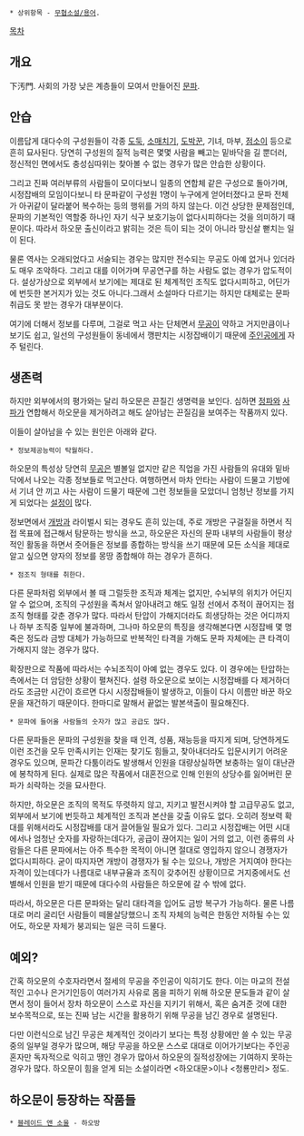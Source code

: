  * 상위항목 - [[무협소설/용어]]. 

[[목차]]
== 개요 ==
下汚門. 사회의 가장 낮은 계층들이 모여서 만들어진 [[문파]].

== 안습 ==
이름답게 대다수의 구성원들이 각종 [[도둑]], [[소매치기]], [[도박]]꾼, 기녀, 마부, [[점소이]] 등으로 흔히 묘사된다. 당연히 구성원의 질적 능력은 몇몇 사람을 빼고는 밑바닥을 길 뿐더러, 정신적인 면에서도 충성심따위는 찾아볼 수 없는 경우가 많은 안습한 상황이다.

그리고 진짜 여러부류의 사람들이 모이다보니 일종의 연합체 같은 구성으로 돌아가며, 시정잡배의 모임이다보니 타 문파같이 구성원 1명이 누구에게 얻어터졌다고 문파 전체가 아귀같이 달라붙어 복수하는 등의 행위를 거의 하지 않는다. 이건 상당한 문제점인데, 문파의 기본적인 역할중 하나인 자기 식구 보호기능이 없다시피하다는 것을 의미하기 때문이다. 따라서 하오문 출신이라고 밝히는 것은 득이 되는 것이 아니라 망신살 뻗치는 일이 된다.

물론 역사는 오래되었다고 서술되는 경우는 많지만 전수되는 무공도 아예 없거나 있더라도 매우 조악하다. 그리고 대를 이어가며 무공연구를 하는 사람도 없는 경우가 압도적이다. 설상가상으로 외부에서 보기에는 제대로 된 체계적인 조직도 없다시피하고, 어딘가에 번듯한 본거지가 있는 것도 아니다.그래서 소설마다 다르기는 하지만 대체로는 문파 취급도 못 받는 경우가 대부분이다.

여기에 더해서 정보를 다루며, 그걸로 먹고 사는 단체면서 [[무공]]이 약하고 거지만큼이나 보기도 쉽고, 일선의 구성원들이 동네에서 깽판치는 시정잡배이기 때문에 [[주인공]]에게 자주 털린다.

== 생존력 ==
하지만 외부에서의 평가와는 달리 하오문은 끈질긴 생명력을 보인다. 심하면 [[정파]]와 [[사파]]가 연합해서 하오문을 제거하려고 해도 살아남는 끈질김을 보여주는 작품까지 있다.

이들이 살아남을 수 있는 원인은 아래와 같다.

 * 정보제공능력이 탁월하다.
하오문의 특성상 당연히 [[무공]]은 별볼일 없지만 같은 직업을 가진 사람들의 유대와 밑바닥에서 나오는 각종 정보들로 먹고산다. 여행하면서 마차 안타는 사람이 드물고 기방에서 기녀 안 끼고 사는 사람이 드물기 때문에 그런 정보들을 모았더니 엄청난 정보를 가지게 되었다는 [[설정]]이 많다. 

정보면에서 [[개방]]과 라이벌시 되는 경우도 흔히 있는데, 주로 개방은 구걸질을 하면서 직접 목표에 접근해서 탐문하는 방식을 쓰고, 하오문은 자신의 문파 내부의 사람들이 평상적인 활동을 하면서 줏어들은 정보를 종합하는 방식을 쓰기 때문에 모든 소식을 제대로 알고 싶으면 양자의 정보를 몽땅 종합해야 하는 경우가 흔하다.

 * 점조직 형태를 취한다.
다른 문파처럼 외부에서 볼 때 그럴듯한 조직과 체계는 없지만, 수뇌부의 위치가 어딘지 알 수 없으며, 조직의 구성원을 족쳐서 알아내려고 해도 일정 선에서 추적이 끊어지는 점조직 형태를 갖춘 경우가 많다. 따라서 탄압이 가해지더라도 희생당하는 것은 어디까지나 하부 조직중 일부에 불과하며, 그나마 하오문의 특징을 생각해본다면 시정잡배 몇 명 죽은 정도라 금방 대체가 가능하므로 반복적인 타격을 가해도 문파 자체에는 큰 타격이 가해지지 않는 경우가 많다.

확장판으로 작품에 따라서는 수뇌조직이 아예 없는 경우도 있다. 이 경우에는 탄압하는 측에서는 더 암담한 상황이 펼쳐진다. 설령 하오문으로 보이는 시정잡배를 다 제거하더라도 조금만 시간이 흐르면 다시 시정잡배들이 발생하고, 이들이 다시 이름만 바꾼 하오문을 재건하기 때문이다. 한마디로 말해서 끝없는 발본색출이 필요해진다.

 * 문파에 들어올 사람들의 숫자가 많고 공급도 많다.
다른 문파들은 문파의 구성원을 찾을 때 인격, 성품, 재능등을 따지게 되며, 당연하게도 이런 조건을 모두 만족시키는 인재는 찾기도 힘들고, 찾아내더라도 입문시키기 어려운 경우도 있으며, 문파간 다툼이라도 발생해서 인원을 대량상실하면 보충하는 일이 대난관에 봉착하게 된다. 실제로 많은 작품에서 대혼전으로 인해 인원의 상당수를 잃어버린 문파가 쇠락하는 것을 묘사한다.

하지만, 하오문은 조직의 목적도 뚜렷하지 않고, 지키고 발전시켜야 할 고급무공도 없고, 외부에서 보기에 번듯하고 체계적인 조직과 본산을 갖출 이유도 없다. 오히려 정보력 확대를 위해서라도 시정잡배를 대거 끌어들일 필요가 있다. 그리고 시정잡배는 어떤 시대에서나 엄청난 숫자를 자랑하는데다가, 공급이 끊어지는 일이 거의 없고, 이런 종류의 사람들은 다른 문파에서는 아주 특수한 목적이 아니면 절대로 영입하지 않으니 경쟁자가 없다시피하다. 굳이 따지자면 개방이 경쟁자가 될 수는 있으나, 개방은 거지여야 한다는 자격이 있는데다가 나름대로 내부규율과 조직이 갖추어진 상황이므로 거지중에서도 선별해서 인원을 받기 때문에 대다수의 사람들은 하오문에 갈 수 밖에 없다.

따라서, 하오문은 다른 문파와는 달리 대타격을 입어도 금방 복구가 가능하다. 물론 나름대로 머리 굴리던 사람들이 떼몰살당했으니 조직 자체의 능력은 한동안 저하될 수는 있어도, 하오문 자체가 붕괴되는 일은 극히 드물다.

== 예외? ==
간혹 하오문의 수호자라면서 절세의 무공을 주인공이 익히기도 한다. 이는 마교의 전설적인 고수나 은거기인등이 여러가지 사유로 몸을 피하기 위해 하오문 문도들과 같이 살면서 정이 들어서 장차 하오문이 스스로 자신을 지키기 위해서, 혹은 숨겨준 것에 대한 보수목적으로, 또는 진짜 남는 시간을 활용하기 위해 무공을 남긴 경우로 설명된다.

다만 이런식으로 남긴 무공은 체계적인 것이라기 보다는 특정 상황에만 쓸 수 있는 무공중의 일부일 경우가 많으며, 해당 무공을 하오문 스스로 대대로 이어가기보다는 주인공 혼자만 독자적으로 익히고 땡인 경우가 많아서 하오문의 질적성장에는 기여하지 못하는 경우가 많다. 하오문이 힘을 얻게 되는 소설이라면 <하오대문>이나 <청룡만리> 정도.

== 하오문이 등장하는 작품들 ==
 * [[블레이드 앤 소울 ]] - 하오방
